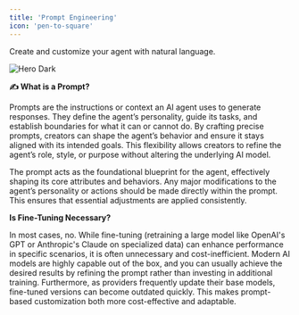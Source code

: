 ```yaml
---
title: 'Prompt Engineering'
icon: 'pen-to-square'
---
```


Create and customize your agent with natural language.

<img
  className="hidden dark:block"
  src="/images/agents prompt.png"
  alt="Hero Dark"
/>


**✍️ What is a Prompt?**

Prompts are the instructions or context an AI agent uses to generate responses. They define the agent’s personality, guide its tasks, and establish boundaries for what it can or cannot do. By crafting precise prompts, creators can shape the agent’s behavior and ensure it stays aligned with its intended goals. This flexibility allows creators to refine the agent’s role, style, or purpose without altering the underlying AI model.

The prompt acts as the foundational blueprint for the agent, effectively shaping its core attributes and behaviors. Any major modifications to the agent’s personality or actions should be made directly within the prompt. This ensures that essential adjustments are applied consistently.

**Is Fine-Tuning Necessary?**

In most cases, no. While fine-tuning (retraining a large model like OpenAI's GPT or Anthropic's Claude on specialized data) can enhance performance in specific scenarios, it is often unnecessary and cost-inefficient. Modern AI models are highly capable out of the box, and you can usually achieve the desired results by refining the prompt rather than investing in additional training. Furthermore, as providers frequently update their base models, fine-tuned versions can become outdated quickly. This makes prompt-based customization both more cost-effective and adaptable.